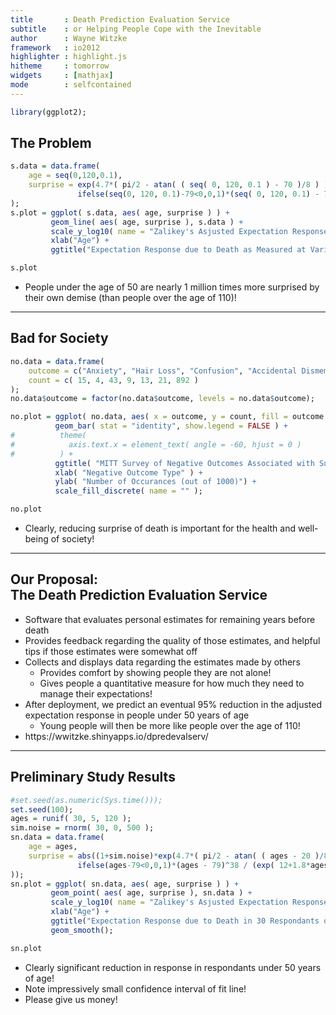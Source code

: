 ```yaml
---
title       : Death Prediction Evaluation Service
subtitle    : or Helping People Cope with the Inevitable
author      : Wayne Witzke
framework   : io2012
highlighter : highlight.js
hitheme     : tomorrow
widgets     : [mathjax]
mode        : selfcontained
---
```


```r
library(ggplot2);
```

##  The Problem

```r
s.data = data.frame(
    age = seq(0,120,0.1),
    surprise = exp(4.7*( pi/2 - atan( ( seq( 0, 120, 0.1 ) - 70 )/8 ) )) +
               ifelse(seq(0, 120, 0.1)-79<0,0,1)*(seq( 0, 120, 0.1) - 79)^38 / (exp( 12+1.8*seq( 0, 120, 0.1) - 79 ))
);
s.plot = ggplot( s.data, aes( age, surprise ) ) +
         geom_line( aes( age, surprise ), s.data ) +
         scale_y_log10( name = "Zalikey's Asjusted Expectation Response (log scale)", breaks = c(0, 10, 100, 1000, 10000, 100000,1000000)) +
         xlab("Age") +
         ggtitle("Expectation Response due to Death as Measured at Various Ages");

s.plot
```

* People under the age of 50 are nearly 1 million times more surprised by their
  own demise (than people over the age of 110)!

---

##  Bad for Society

```r
no.data = data.frame(
    outcome = c("Anxiety", "Hair Loss", "Confusion", "Accidental Dismemberment", "Hunger", "Public Humiliation", "Death"),
    count = c( 15, 4, 43, 9, 13, 21, 892 )
);
no.data$outcome = factor(no.data$outcome, levels = no.data$outcome);

no.plot = ggplot( no.data, aes( x = outcome, y = count, fill = outcome ) ) +
          geom_bar( stat = "identity", show.legend = FALSE ) +
#          theme(
#            axis.text.x = element_text( angle = -60, hjust = 0 )
#          ) +
          ggtitle( "MITT Survey of Negative Outcomes Associated with Surprise Arising from Death") +
          xlab( "Negative Outcome Type" ) +
          ylab( "Number of Occurances (out of 1000)") +
          scale_fill_discrete( name = "" );

no.plot
```

* Clearly, reducing surprise of death is important for the health and well-being of society!

---

## Our Proposal:<br>The Death Prediction Evaluation Service

* Software that evaluates personal estimates for remaining years before death
* Provides feedback regarding the quality of those estimates, and helpful tips
  if those estimates were somewhat off
* Collects and displays data regarding the estimates made by others
  * Provides comfort by showing people they are not alone!
  * Gives people a quantitative measure for how much they need to manage their
    expectations!
* After deployment, we predict an eventual 95% reduction in the adjusted
  expectation response in people under 50 years of age
  * Young people will then be more like people over the age of 110!
* https://wwitzke.shinyapps.io/dpredevalserv/

---

## Preliminary Study Results

```r
#set.seed(as.numeric(Sys.time()));
set.seed(100);
ages = runif( 30, 5, 120 );
sim.noise = rnorm( 30, 0, 500 );
sn.data = data.frame(
    age = ages,
    surprise = abs((1+sim.noise)*exp(4.7*( pi/2 - atan( ( ages - 20 )/8 ))) +
               ifelse(ages-79<0,0,1)*(ages - 79)^38 / (exp( 12+1.8*ages - 79 ))
));
sn.plot = ggplot( sn.data, aes( age, surprise ) ) +
         geom_point( aes( age, surprise ), sn.data ) +
         scale_y_log10( name = "Zalikey's Asjusted Expectation Response (log scale)", breaks = c(0.01,0.1, 1, 10, 100, 1000, 10000, 100000,1000000)) +
         xlab("Age") +
         ggtitle("Expectation Response due to Death in 30 Respondants of Various Ages") +
         geom_smooth();

sn.plot
```

* Clearly significant reduction in response in respondants under 50 years of age!
* Note impressively small confidence interval of fit line!
* Please give us money!

